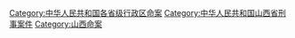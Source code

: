 [[Category:中华人民共和国各省级行政区命案|Category:中华人民共和国各省级行政区命案]]
[[Category:中华人民共和国山西省刑事案件|Category:中华人民共和国山西省刑事案件]]
[[Category:山西命案|Category:山西命案]]